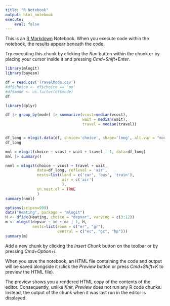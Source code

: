 ```yaml
---
title: "R Notebook"
output: html_notebook
execute:
    eval: false
---
```


This is an [R Markdown](http://rmarkdown.rstudio.com) Notebook. When you execute code within the notebook, the results appear beneath the code. 

Try executing this chunk by clicking the *Run* button within the chunk or by placing your cursor inside it and pressing *Cmd+Shift+Enter*. 

```r
library(mlogit)
library(bayesm)

df = read.csv('TravelMode.csv')
#df$choice <- df$choice == 'no'
#df$mode <- as.factor(df$mode)
df

```

```r
library(dplyr)

df |> group_by(mode) |> summarize(vcost=median(vcost), 
                                  wait = median(wait),
                                  travel = median(travel))



```

```r

df_long = mlogit.data(df, choice='choice', shape='long', alt.var = "mode")
df_long


```


```r
mnl = mlogit(choice ~ vcost + wait + travel | 1, data=df_long)
mnl |> summary()

```

```r

nmnl = mlogit(choice ~ vcost + travel + wait, 
              data=df_long, reflevel = 'air', 
              nests=list(land = c('car', 'bus', 'train'), 
                         air = c('air')
                         ), 
              un.nest.el = TRUE
              )
summary(nmnl)

```

```r
options(scipen=999)
data("Heating", package = "mlogit")
H <- dfidx(Heating, choice = "depvar", varying = c(3:12))
m <- mlogit(depvar ~ ic + oc | 1, H, 
            nests=list(room = c("er", "gr"), 
                       central = c("ec", "gc", "hp")))
summary(m)
```

Add a new chunk by clicking the *Insert Chunk* button on the toolbar or by pressing *Cmd+Option+I*.

When you save the notebook, an HTML file containing the code and output will be saved alongside it (click the *Preview* button or press *Cmd+Shift+K* to preview the HTML file). 

The preview shows you a rendered HTML copy of the contents of the editor. Consequently, unlike *Knit*, *Preview* does not run any R code chunks. Instead, the output of the chunk when it was last run in the editor is displayed.



